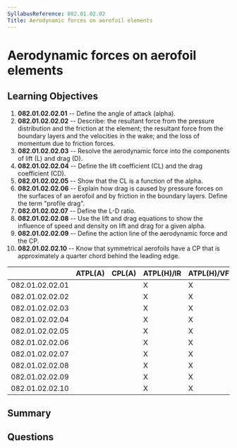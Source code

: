 ```yaml
---
SyllabusReference: 082.01.02.02
Title: Aerodynamic forces on aerofoil elements
---
```


# Aerodynamic forces on aerofoil elements

## Learning Objectives

1. **082.01.02.02.01** -- Define the angle of attack (alpha).
2. **082.01.02.02.02** -- Describe: the resultant force from the pressure
   distribution and the friction at the element; the resultant force from the
   boundary layers and the velocities in the wake; and the loss of momentum due
   to friction forces.
3. **082.01.02.02.03** -- Resolve the aerodynamic force into the components of
   lift (L) and drag (D).
4. **082.01.02.02.04** -- Define the lift coefficient (CL) and the drag
   coefficient (CD).
5. **082.01.02.02.05** -- Show that the CL is a function of the alpha.
6. **082.01.02.02.06** -- Explain how drag is caused by pressure forces on the
   surfaces of an aerofoil and by friction in the boundary layers. Define the
   term "profile drag".
7. **082.01.02.02.07** -- Define the L-D ratio.
8. **082.01.02.02.08** -- Use the lift and drag equations to show the influence
   of speed and density on lift and drag for a given alpha.
9. **082.01.02.02.09** -- Define the action line of the aerodynamic force and
   the CP.
10. **082.01.02.02.10** -- Know that symmetrical aerofoils have a CP that is
    approximately a quarter chord behind the leading edge.

|                 | ATPL(A) | CPL(A) | ATPL(H)/IR | ATPL(H)/VFR | CPL(H) | IR  | CBIR(A) |
| --------------- | ------- | ------ | ---------- | ----------- | ------ | --- | ------- |
| 082.01.02.02.01 |         |        | X          | X           | X      |     |         |
| 082.01.02.02.02 |         |        | X          | X           | X      |     |         |
| 082.01.02.02.03 |         |        | X          | X           | X      |     |         |
| 082.01.02.02.04 |         |        | X          | X           | X      |     |         |
| 082.01.02.02.05 |         |        | X          | X           | X      |     |         |
| 082.01.02.02.06 |         |        | X          | X           | X      |     |         |
| 082.01.02.02.07 |         |        | X          | X           | X      |     |         |
| 082.01.02.02.08 |         |        | X          | X           | X      |     |         |
| 082.01.02.02.09 |         |        | X          | X           | X      |     |         |
| 082.01.02.02.10 |         |        | X          | X           | X      |     |         |

## Summary

## Questions
